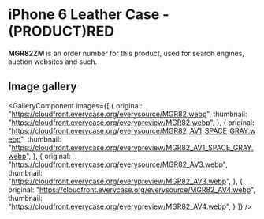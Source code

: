 
# iPhone 6 Leather Case - (PRODUCT)RED

<Callout type='info' emoji='👉🏻'>**MGR82ZM** is an order number for this product, used for search engines, auction websites and such.</Callout>

## Image gallery

<GalleryComponent
    images={[
      {
        original: "https://cloudfront.everycase.org/everysource/MGR82.webp",
        thumbnail: "https://cloudfront.everycase.org/everypreview/MGR82.webp",
      },
      {
        original: "https://cloudfront.everycase.org/everysource/MGR82_AV1_SPACE_GRAY.webp",
        thumbnail: "https://cloudfront.everycase.org/everypreview/MGR82_AV1_SPACE_GRAY.webp",
      },
      {
        original: "https://cloudfront.everycase.org/everysource/MGR82_AV3.webp",
        thumbnail: "https://cloudfront.everycase.org/everypreview/MGR82_AV3.webp",
      },
      {
        original: "https://cloudfront.everycase.org/everysource/MGR82_AV4.webp",
        thumbnail: "https://cloudfront.everycase.org/everypreview/MGR82_AV4.webp",
      }
    ]}
  />
